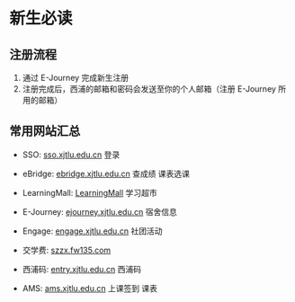 # 新生必读

## 注册流程

1. 通过 E-Journey 完成新生注册
2. 注册完成后，西浦的邮箱和密码会发送至你的个人邮箱（注册 E-Journey 所用的邮箱）

## 常用网站汇总

- SSO: [sso.xjtlu.edu.cn](https://sso.xjtlu.edu.cn) 登录

- eBridge: [ebridge.xjtlu.edu.cn](https://ebridge.xjtlu.edu.cn) 查成绩 课表选课

- LearningMall: [LearningMall](http://www.learningmall.cn) 学习超市

- E-Journey: [ejourney.xjtlu.edu.cn](https://ejourney.xjtlu.edu.cn) 宿舍信息

- Engage: [engage.xjtlu.edu.cn](https://engage.xjtlu.edu.cn) 社团活动

- 交学费: [szzx.fw135.com](http://szzx.fw135.com:8003/Home/item/133)

- 西浦码: [entry.xjtlu.edu.cn](https://entry.xjtlu.edu.cn/user) 西浦码

- AMS: [ams.xjtlu.edu.cn](https://ams.xjtlu.edu.cn/) 上课签到 课表
